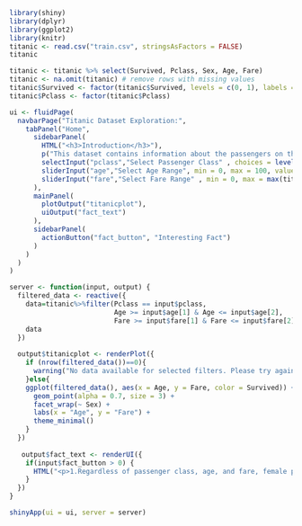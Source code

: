 ```{r}
library(shiny)
library(dplyr)
library(ggplot2)
library(knitr)
titanic <- read.csv("train.csv", stringsAsFactors = FALSE)
titanic

titanic <- titanic %>% select(Survived, Pclass, Sex, Age, Fare)
titanic <- na.omit(titanic) # remove rows with missing values
titanic$Survived <- factor(titanic$Survived, levels = c(0, 1), labels = c("Not Survived", "Survived"))
titanic$Pclass <- factor(titanic$Pclass)
```

```{r}
ui <- fluidPage( 
  navbarPage("Titanic Dataset Exploration:",
    tabPanel("Home", 
      sidebarPanel(
        HTML("<h3>Introduction</h3>"),
        p("This dataset contains information about the passengers on the Titanic sunk in 1912, including their class, age, sex, fare paid, and whether or not they survived the sinking."),
        selectInput("pclass","Select Passenger Class" , choices = levels(titanic$Pclass)),
        sliderInput("age","Select Age Range", min = 0, max = 100, value = c(0, 100)),
        sliderInput("fare","Select Fare Range" , min = 0, max = max(titanic$Fare), value = c(0, max(titanic$Fare)))
      ),
      mainPanel(
        plotOutput("titanicplot"),
        uiOutput("fact_text")
      ),
      sidebarPanel(
        actionButton("fact_button", "Interesting Fact")
      )
    )
  )
)
```

```{r}
server <- function(input, output) {
  filtered_data <- reactive({
    data=titanic%>%filter(Pclass == input$pclass,
                          Age >= input$age[1] & Age <= input$age[2],
                          Fare >= input$fare[1] & Fare <= input$fare[2])
    data
  })
  
  output$titanicplot <- renderPlot({
    if (nrow(filtered_data())==0){
      warning("No data available for selected filters. Please try again.")
    }else{
    ggplot(filtered_data(), aes(x = Age, y = Fare, color = Survived)) +
      geom_point(alpha = 0.7, size = 3) +
      facet_wrap(~ Sex) +
      labs(x = "Age", y = "Fare") +
      theme_minimal()
    }
  })
  
   output$fact_text <- renderUI({
    if(input$fact_button > 0) {
      HTML("<p>1.Regardless of passenger class, age, and fare, female passengers always had a higher likelihood of survival compared to males.<br>2.Regardless of age, fare, and sex, passengers in the third class are more likely to die in the sinking compared to other passenger class, while passengers in the first class are more likely to survive.</p>")
    }
  })
}

shinyApp(ui = ui, server = server)
```
